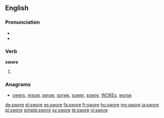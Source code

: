 ==English==

===Pronunciation===
* {{IPA|/ˈswoɻ/, /swɔː/}}
* {{audio|En-us-swore.ogg|Audio (US)}}

===Verb===
'''swore'''

# {{simple past of|swear}}

===Anagrams===
* [[owers#English|owers]], [[resow#English|resow]], [[serow#English|serow]], [[sorwe#English|sorwe]], [[sower#English|sower]], [[sowre#English|sowre]], [[WOREs#English|WOREs]], [[worse#English|worse]]

[[de:swore]]
[[el:swore]]
[[es:swore]]
[[fa:swore]]
[[fr:swore]]
[[hu:swore]]
[[my:swore]]
[[ja:swore]]
[[pl:swore]]
[[simple:swore]]
[[sv:swore]]
[[te:swore]]
[[vi:swore]]